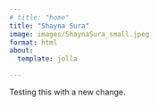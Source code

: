 ```yaml
---
# title: "home"
title: "Shayna Sura"
image: images/ShaynaSura_small.jpeg
format: html
about:
  template: jolla

---
```


Testing this with a new change.